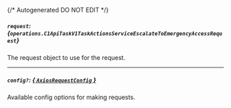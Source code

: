 {/* Autogenerated DO NOT EDIT  */}

##### `request`: *{`operations.C1ApiTaskV1TaskActionsServiceEscalateToEmergencyAccessRequest`}*
The request object to use for the request.
<Collapsible>
    <C1ApiTaskV1TaskActionsServiceEscalateToEmergencyAccessRequest/>
</Collapsible>

---
##### `config?`: [*{ `AxiosRequestConfig` }*](https://axios-http.com/docs/req_config)
Available config options for making requests.


